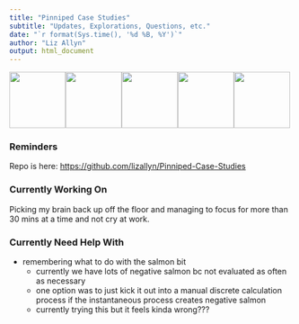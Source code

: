 ```yaml
---
title: "Pinniped Case Studies"
subtitle: "Updates, Explorations, Questions, etc."
date: "`r format(Sys.time(), '%d %B, %Y')`"
author: "Liz Allyn"
output: html_document
---
```

![](img/seal.png){width=100px}![](img/seal.png){width=100px}![](img/seal.png){width=100px}![](img/seal.png){width=100px}![](img/seal.png){width=100px}

### Reminders
Repo is here: <https://github.com/lizallyn/Pinniped-Case-Studies>

### Currently Working On
Picking my brain back up off the floor and managing to focus for more than 30 mins at a time and not cry at work.

### Currently Need Help With
* remembering what to do with the salmon bit
  + currently we have lots of negative salmon bc not evaluated as often as necessary
  + one option was to just kick it out into a manual discrete calculation process if the instantaneous process creates negative salmon
  + currently trying this but it feels kinda wrong???


